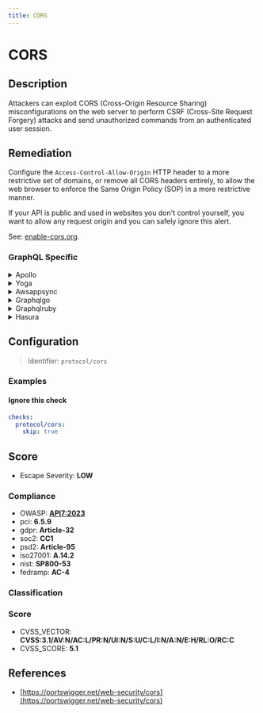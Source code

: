 ```yaml
---
title: CORS
---
```


# CORS

## Description

Attackers can exploit CORS (Cross-Origin Resource Sharing) misconfigurations on the web server to perform CSRF (Cross-Site Request Forgery) attacks and send unauthorized commands from an authenticated user session.


## Remediation

Configure the `Access-Control-Allow-Origin` HTTP header to a more restrictive set of domains, or remove all CORS headers entirely, to allow the web browser to enforce the Same Origin Policy (SOP) in a more restrictive manner.

If your API is public and used in websites you don't control yourself, you want to allow any request origin and you can safely ignore this alert.

See: [enable-cors.org](https://enable-cors.org/index.html).



### GraphQL Specific

<details>
    <summary>Apollo</summary>

To remediate CORS issues in the Apollo framework, ensure that the Apollo Server is configured to accept requests from trusted origins. This can be achieved by using the `cors` option in the Apollo Server constructor, where you can specify an array of allowed origins or set it to `true` to allow requests from any origin. It's important to restrict the origins to those that you trust to prevent security vulnerabilities. Additionally, consider using a package like `apollo-server-express` alongside `cors` middleware for more granular control over the CORS policy.

</details>

<details>
    <summary>Yoga</summary>

To remediate CORS issues in the Yoga framework engine, ensure that the server is configured to set the appropriate 'Access-Control-Allow-Origin' header. This header should be set to the domains that are allowed to access the resources or use a wildcard '*' if the resources are public. Additionally, handle preflight requests by responding to 'OPTIONS' HTTP method with the correct 'Access-Control-Allow-Methods' and 'Access-Control-Allow-Headers' headers. It's important to only allow trusted domains and not use a wildcard if sensitive data is involved. Implementing a proper CORS policy will help prevent unauthorized access to your resources.

</details>

<details>
    <summary>Awsappsync</summary>

To remediate CORS issues in AWS AppSync, ensure that your GraphQL API is configured to allow cross-origin requests from trusted domains. This can be achieved by setting the appropriate CORS headers in the AWS AppSync console or through the AWS CLI. Specifically, update the 'Access-Control-Allow-Origin' header to include the domains that should be permitted to access your API. Additionally, verify that the 'Access-Control-Allow-Methods' and 'Access-Control-Allow-Headers' are correctly set to allow the necessary HTTP methods and headers required by your client-side application.

</details>

<details>
    <summary>Graphqlgo</summary>

To mitigate CORS (Cross-Origin Resource Sharing) issues in a GraphQL Go framework engine, ensure that the server is configured to set appropriate CORS headers. Implement a middleware that checks incoming requests for the 'Origin' header and sets the 'Access-Control-Allow-Origin' header in the response accordingly. This header can be set to a specific origin or '*' to allow all origins. Additionally, handle preflight requests by responding to 'OPTIONS' HTTP method with the correct 'Access-Control-Allow-Methods' and 'Access-Control-Allow-Headers' headers. It's important to only allow trusted origins and to validate and sanitize all inputs to prevent security vulnerabilities.

</details>

<details>
    <summary>Graphqlruby</summary>

To mitigate CORS (Cross-Origin Resource Sharing) issues in a GraphQL Ruby framework, ensure that the Rack CORS middleware is properly configured. This can be done by adding the `rack-cors` gem to your Gemfile and configuring it in `config.ru` or the appropriate configuration file for your server. Set up the CORS rules to allow only trusted origins, specify which HTTP methods are permitted, and control headers and credentials as needed. Regularly review and update your CORS policy to adhere to the principle of least privilege, allowing access only where necessary.

</details>

<details>
    <summary>Hasura</summary>

To remediate CORS issues in the Hasura framework, ensure that the 'cors-config' section in the Hasura configuration file is properly set to allow requests from trusted origins. Use the 'HASURA_GRAPHQL_CORS_DOMAIN' environment variable to specify allowed origins or set it to '*' to allow all domains during development. For production, list specific domains to restrict access and prevent unwanted cross-origin requests. Additionally, review and apply appropriate CORS policies for security headers like 'Access-Control-Allow-Origin', 'Access-Control-Allow-Credentials', and others as per your application's requirements.

</details>

## Configuration

> Identifier: `protocol/cors`



### Examples



#### Ignore this check

```yaml
checks:
  protocol/cors:
    skip: true
```




## Score

- Escape Severity: **<span className="low-severity">LOW</span>**

### Compliance

- OWASP: **[API7:2023](https://github.com/OWASP/API-Security/blob/master/editions/2023/en/0xa7-server-side-request-forgery.md)**
- pci: **6.5.9**
- gdpr: **Article-32**
- soc2: **CC1**
- psd2: **Article-95**
- iso27001: **A.14.2**
- nist: **SP800-53**
- fedramp: **AC-4**

### Classification






### Score

- CVSS_VECTOR: **CVSS:3.1/AV:N/AC:L/PR:N/UI:N/S:U/C:L/I:N/A:N/E:H/RL:O/RC:C**
- CVSS_SCORE: **5.1**

## References

- [https://portswigger.net/web-security/cors](https://portswigger.net/web-security/cors)
  